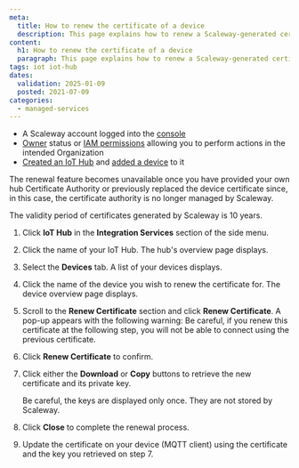 ```yaml
---
meta:
  title: How to renew the certificate of a device
  description: This page explains how to renew a Scaleway-generated certificate of a device.
content:
  h1: How to renew the certificate of a device
  paragraph: This page explains how to renew a Scaleway-generated certificate of a device.
tags: iot iot-hub
dates:
  validation: 2025-01-09
  posted: 2021-07-09
categories:
  - managed-services
---
```


<Macro id="requirements" />

- A Scaleway account logged into the [console](https://console.scaleway.com)
- [Owner](/iam/concepts/#owner) status or [IAM permissions](/iam/concepts/#permission) allowing you to perform actions in the intended Organization
- [Created an IoT Hub](/iot-hub/how-to/create-hub/) and [added a device](/iot-hub/how-to/add-device/) to it

<Message type="important">
  The renewal feature becomes unavailable once you have provided your own hub Certificate Authority or previously replaced the device certificate since, in this case, the certificate authority is no longer managed by Scaleway.

  The validity period of certificates generated by Scaleway is 10 years.
</Message>

1. Click **IoT Hub** in the **Integration Services** section of the side menu.
2. Click the name of your IoT Hub. The hub's overview page displays.
3. Select the **Devices** tab. A list of your devices displays.
4. Click the name of the device you wish to renew the certificate for. The device overview page displays.
5. Scroll to the **Renew Certificate** section and click **Renew Certificate**. A pop-up appears with the following warning:
    <Message type="important">
      Be careful, if you renew this certificate at the following step, you will not be able to connect using the previous certificate.
    </Message>
6. Click **Renew Certificate** to confirm.
7. Click either the **Download** or **Copy** buttons to retrieve the new certificate and its private key.


    <Message type="important">
      Be careful, the keys are displayed only once. They are not stored by Scaleway.
    </Message>
8. Click **Close** to complete the renewal process.
9. Update the certificate on your device (MQTT client) using the certificate and the key you retrieved on step 7.


